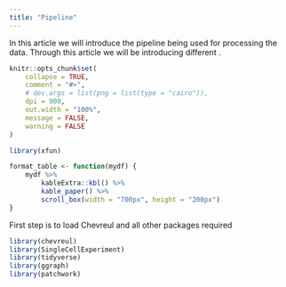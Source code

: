 ```yaml
---
title: "Pipeline"
---
```

In this article we will introduce the pipeline being used for processing the data. Through this article we will be introducing different . 

```r
knitr::opts_chunk$set(
    collapse = TRUE,
    comment = "#>",
    # dev.args = list(png = list(type = "cairo")),
    dpi = 900,
    out.width = "100%",
    message = FALSE,
    warning = FALSE
)

library(xfun)

format_table <- function(mydf) {
    mydf %>%
        kableExtra::kbl() %>%
        kable_paper() %>%
        scroll_box(width = "700px", height = "200px")
}
```

First step is to load Chevreul and all other packages required 

```r
library(chevreul)
library(SingleCellExperiment)
library(tidyverse)
library(ggraph)
library(patchwork)
```


